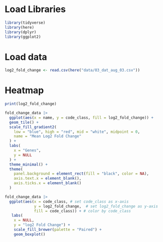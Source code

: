 # Load Libraries

```r
library(tidyverse)
library(here)
library(dplyr)
library(ggplot2)
```

# Load data

```r
log2_fold_change <- read.csv(here("data/03_dat_aug_03.csv"))
```

# Heatmap

```r
print(log2_fold_change)
```

```r

fold_change_data |>
  ggplot(aes(x = name, y = code_class, fill = log2_fold_change)) +
  geom_tile() +
  scale_fill_gradient2(
    low = "blue", high = "red", mid = "white", midpoint = 0,
    name = "Mean Log2 Fold Change"
  ) +
  labs(
    x = "Genes", 
    y = NULL
  ) +
  theme_minimal() +
  theme(
    panel.background = element_rect(fill = "black", color = NA),
    axis.text.x = element_blank(),  
    axis.ticks.x = element_blank()  
  )

```

```r
fold_change_data |>
  ggplot(aes(x = code_class, # set code_class as x-axis
             y = log2_fold_change,  # set log2_fold_change as y-axis
             fill = code_class)) + # color by code_class
   labs(
    x = NULL, 
    y = "log2 Fold Change") +
    scale_fill_brewer(palette = "Paired") +
    geom_boxplot()
```
